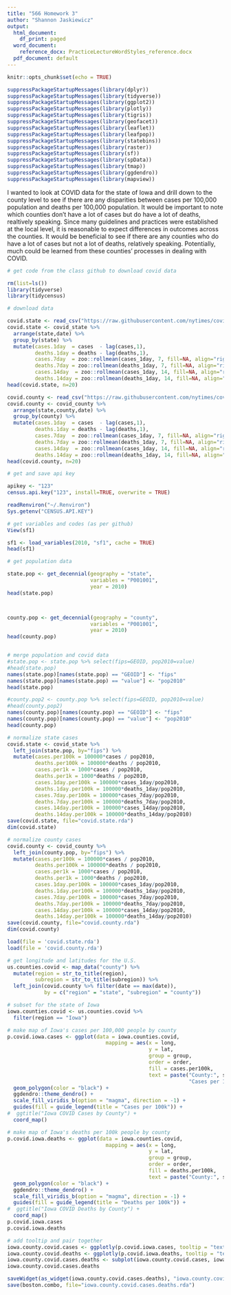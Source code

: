 ```yaml
---
title: "566 Homework 3"
author: "Shannon Jaskiewicz"
output:
  html_document:
    df_print: paged
  word_document:
    reference_docx: PracticeLectureWordStyles_reference.docx
  pdf_document: default
---
```


```r
knitr::opts_chunk$set(echo = TRUE)
```


```r
suppressPackageStartupMessages(library(dplyr))
suppressPackageStartupMessages(library(tidyverse))
suppressPackageStartupMessages(library(ggplot2))
suppressPackageStartupMessages(library(plotly))
suppressPackageStartupMessages(library(tigris))
suppressPackageStartupMessages(library(geofacet))
suppressPackageStartupMessages(library(leaflet))
suppressPackageStartupMessages(library(leafpop))
suppressPackageStartupMessages(library(statebins))
suppressPackageStartupMessages(library(raster))
suppressPackageStartupMessages(library(sf))
suppressPackageStartupMessages(library(spData))
suppressPackageStartupMessages(library(tmap))
suppressPackageStartupMessages(library(ggdendro))
suppressPackageStartupMessages(library(mapview))
```


I wanted to look at COVID data for the state of Iowa and drill down to the county level to see if there are any disparities between cases per 100,000 population and deaths per 100,000 population.  It would be important to note which counties don't have a lot of cases but do have a lot of deaths, realtively speaking.  Since many guidelines and practices were established at the local level, it is reasonable to expect differences in outcomes across the counties.  It would be beneficial to see if there are any counties who do have a lot of cases but not a lot of deaths, relatively speaking.  Potentially, much could be learned from these counties' processes in dealing with COVID.


```r

# get code from the class github to download covid data

rm(list=ls())
library(tidyverse)
library(tidycensus)

# download data

covid.state <- read_csv("https://raw.githubusercontent.com/nytimes/covid-19-data/master/us-states.csv")
covid.state <- covid_state %>%
  arrange(state,date) %>%
  group_by(state) %>%
  mutate(cases.1day  = cases  - lag(cases,1),
         deaths.1day = deaths - lag(deaths,1),
         cases.7day  = zoo::rollmean(cases_1day, 7, fill=NA, align="right"),
         deaths.7day = zoo::rollmean(deaths_1day, 7, fill=NA, align="right"),
         cases.14day  = zoo::rollmean(cases_1day, 14, fill=NA, align="right"),
         deaths.14day = zoo::rollmean(deaths_1day, 14, fill=NA, align="right"))
head(covid.state, n=20)

covid.county <- read_csv("https://raw.githubusercontent.com/nytimes/covid-19-data/master/us-counties.csv")
covid.county <- covid_county %>%
  arrange(state,county,date) %>%
  group_by(county) %>%
  mutate(cases.1day  = cases  - lag(cases,1),
         deaths.1day = deaths - lag(deaths,1),
         cases.7day  = zoo::rollmean(cases_1day, 7, fill=NA, align="right"),
         deaths.7day = zoo::rollmean(deaths_1day, 7, fill=NA, align="right"),
         cases.14day  = zoo::rollmean(cases_1day, 14, fill=NA, align="right"),
         deaths.14day = zoo::rollmean(deaths_1day, 14, fill=NA, align="right"))
head(covid.county, n=20)

# get and save api key

apikey <- "123"
census.api.key("123", install=TRUE, overwrite = TRUE)
```


```r
readRenviron("~/.Renviron")
Sys.getenv("CENSUS.API.KEY")
```


```r

# get variables and codes (as per github)
View(sf1)

sf1 <- load_variables(2010, "sf1", cache = TRUE)
head(sf1)

# get population data

state.pop <- get_decennial(geography = "state", 
                           variables = "P001001", 
                           year = 2010)
head(state.pop)



county.pop <- get_decennial(geography = "county", 
                           variables = "P001001", 
                           year = 2010)
head(county.pop)


# merge population and covid data
#state.pop <- state.pop %>% select(fips=GEOID, pop2010=value)
#head(state.pop)
names(state.pop)[names(state.pop) == "GEOID"] <- "fips"
names(state.pop)[names(state.pop) == "value"] <- "pop2010"
head(state.pop)

#county.pop2 <- county.pop %>% select(fips=GEOID, pop2010=value)
#head(county.pop2)
names(county.pop)[names(county.pop) == "GEOID"] <- "fips"
names(county.pop)[names(county.pop) == "value"] <- "pop2010"
head(county.pop)

# normalize state cases
covid.state <- covid_state %>% 
  left_join(state.pop, by="fips") %>%
  mutate(cases.per100k = 100000*cases / pop2010,
         deaths.per100k = 100000*deaths / pop2010,
         cases.per1k = 1000*cases / pop2010,
         deaths.per1k = 1000*deaths / pop2010,
         cases.1day.per100k = 100000*cases_1day/pop2010,
         deaths.1day.per100k = 100000*deaths_1day/pop2010,
         cases.7day.per100k = 100000*cases_7day/pop2010,
         deaths.7day.per100k = 100000*deaths_7day/pop2010,
         cases.14day.per100k = 100000*cases_14day/pop2010,
         deaths.14day.per100k = 100000*deaths_14day/pop2010)
save(covid.state, file="covid.state.rda")
dim(covid.state)

# normalize county cases
covid.county <- covid_county %>% 
  left_join(county.pop, by="fips") %>%
  mutate(cases.per100k = 100000*cases / pop2010,
         deaths.per100k = 100000*deaths / pop2010,
         cases.per1k = 1000*cases / pop2010,
         deaths.per1k = 1000*deaths / pop2010,
         cases.1day.per100k = 100000*cases_1day/pop2010,
         deaths.1day.per100k = 100000*deaths_1day/pop2010,
         cases.7day.per100k = 100000*cases_7day/pop2010,
         deaths.7day.per100k = 100000*deaths_7day/pop2010,
         cases.14day.per100k = 100000*cases_14day/pop2010,
         deaths.14day.per100k = 100000*deaths_14day/pop2010)
save(covid.county, file="covid.county.rda")
dim(covid.county)
```



```r
load(file = 'covid.state.rda')
load(file = 'covid.county.rda')

# get longitude and latitudes for the U.S.
us.counties.covid <- map_data("county") %>%
  mutate(region = str_to_title(region),
         subregion = str_to_title(subregion)) %>%
  left_join(covid.county %>% filter(date == max(date)),
            by = c("region" = "state", "subregion" = "county"))

# subset for the state of Iowa
iowa.counties.covid <- us.counties.covid %>%
  filter(region == "Iowa")

# make map of Iowa's cases per 100,000 people by county
p.covid.iowa.cases <- ggplot(data = iowa.counties.covid,
                                mapping = aes(x = long,
                                              y = lat,
                                              group = group,
                                              order = order,
                                              fill = cases.per100k,
                                              text = paste("County:", subregion,
                                                           "Cases per 100k population:", round(cases.per100k), sep = "\n"))) +
  geom_polygon(color = "black") +
  ggdendro::theme_dendro() +
  scale_fill_viridis_b(option = "magma", direction = -1) +
  guides(fill = guide_legend(title = "Cases per 100k")) +
#  ggtitle("Iowa COVID Cases by County") +
  coord_map()

# make map of Iowa's deaths per 100k people by county
p.covid.iowa.deaths <- ggplot(data = iowa.counties.covid,
                                mapping = aes(x = long,
                                              y = lat,
                                              group = group,
                                              order = order,
                                              fill = deaths.per100k,
                                              text = paste("County:", subregion, sep = "<br>", "Deaths per 100k population:", round(deaths.per100k)))) +
  geom_polygon(color = "black") +
  ggdendro::theme_dendro() +
  scale_fill_viridis_b(option = "magma", direction = -1) +
  guides(fill = guide_legend(title = "Deaths per 100k")) +
#  ggtitle("Iowa COVID Deaths by County") +
  coord_map()
p.covid.iowa.cases
p.covid.iowa.deaths
```



```r
# add tooltip and pair together
iowa.county.covid.cases <- ggplotly(p.covid.iowa.cases, tooltip = "text")
iowa.county.covid.deaths <- ggplotly(p.covid.iowa.deaths, tooltip = "text")
iowa.county.covid.cases.deaths <- subplot(iowa.county.covid.cases, iowa.county.covid.deaths)
iowa.county.covid.cases.deaths
```



```r

saveWidget(as_widget(iowa.county.covid.cases.deaths), "iowa.county.covid.cases.deaths.html")
save(boston.combo, file="iowa.county.covid.cases.deaths.rda")
```